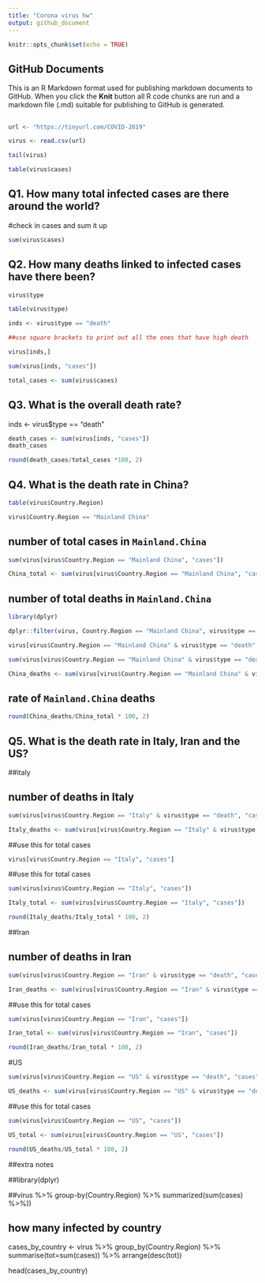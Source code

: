 ```yaml
---
title: "Corona virus hw"
output: github_document
---
```


```r
knitr::opts_chunk$set(echo = TRUE)
```

## GitHub Documents

This is an R Markdown format used for publishing markdown documents to GitHub. When you click the **Knit** button all R code chunks are run and a markdown file (.md) suitable for publishing to GitHub is generated.

## 
```r
url <- "https://tinyurl.com/COVID-2019"

virus <- read.csv(url)

tail(virus)
```
```r
table(virus$cases)
```


## Q1. How many total infected cases are there around the world?
#check in cases and sum it up

```r
sum(virus$cases)
```


## Q2. How many deaths linked to infected cases have there been?


```r
virus$type
```

```r
table(virus$type)
```

```r
inds <- virus$type == "death"

##use square brackets to print out all the ones that have high death

virus[inds,]
```

```r
sum(virus[inds, "cases"])
```

```r
total_cases <- sum(virus$cases)
```


## Q3. What is the overall death rate?


inds <- virus$type == "death"

```r
death_cases <- sum(virus[inds, "cases"])
death_cases
```



```r
round(death_cases/total_cases *100, 2)
```


## Q4. What is the death rate in China?



```r
table(virus$Country.Region)
```

```r
virus$Country.Region == "Mainland China"
```

## number of total cases in `Mainland.China`
```r
sum(virus[virus$Country.Region == "Mainland China", "cases"])

China_total <- sum(virus[virus$Country.Region == "Mainland China", "cases"])
```

## number of total deaths in `Mainland.China`

```r
library(dplyr)

dplyr::filter(virus, Country.Region == "Mainland China", virus$type == "death")
```

```r
virus[virus$Country.Region == "Mainland China" & virus$type == "death", "cases"]
```

```r
sum(virus[virus$Country.Region == "Mainland China" & virus$type == "death", "cases"])

China_deaths <- sum(virus[virus$Country.Region == "Mainland China" & virus$type == "death", "cases"])
```


## rate of `Mainland.China` deaths

```r
round(China_deaths/China_total * 100, 2)
```


## Q5. What is the death rate in Italy, Iran and the US?

##italy

## number of deaths in Italy
```r
sum(virus[virus$Country.Region == "Italy" & virus$type == "death", "cases"])

Italy_deaths <- sum(virus[virus$Country.Region == "Italy" & virus$type == "death", "cases"])
```



##use this for total cases
```r
virus[virus$Country.Region == "Italy", "cases"]
```
##use this for total cases
```r
sum(virus[virus$Country.Region == "Italy", "cases"])

Italy_total <- sum(virus[virus$Country.Region == "Italy", "cases"])
```


```r
round(Italy_deaths/Italy_total * 100, 2)
```


##Iran

## number of deaths in Iran 

```r
sum(virus[virus$Country.Region == "Iran" & virus$type == "death", "cases"])

Iran_deaths <- sum(virus[virus$Country.Region == "Iran" & virus$type == "death", "cases"])
```




##use this for total cases
```r
sum(virus[virus$Country.Region == "Iran", "cases"])

Iran_total <- sum(virus[virus$Country.Region == "Iran", "cases"])
```



```r
round(Iran_deaths/Iran_total * 100, 2)
```



#US

```r
sum(virus[virus$Country.Region == "US" & virus$type == "death", "cases"])

US_deaths <- sum(virus[virus$Country.Region == "US" & virus$type == "death", "cases"])
```


##use this for total cases
```r
sum(virus[virus$Country.Region == "US", "cases"])

US_total <- sum(virus[virus$Country.Region == "US", "cases"])
```


```r
round(US_deaths/US_total * 100, 2)
```


##extra notes


##library(dplyr)

##virus %>% group-by(Country.Region) %>%
  summarized(sum(cases) %>%))



## how many infected by country
cases_by_country <- virus %>%
group_by(Country.Region) %>%
summarise(tot=sum(cases)) %>%
arrange(desc(tot))

head(cases_by_country)
